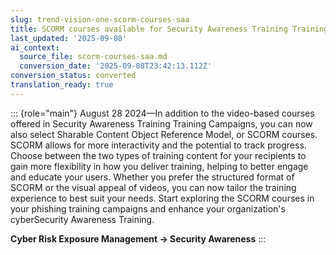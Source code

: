 ```yaml
---
slug: trend-vision-one-scorm-courses-saa
title: SCORM courses available for Security Awareness Training Training Campaigns
last_updated: '2025-09-08'
ai_context:
  source_file: scorm-courses-saa.md
  conversion_date: '2025-09-08T23:42:13.112Z'
conversion_status: converted
translation_ready: true
---
```


::: {role="main"}
August 28 2024—In addition to the video-based courses offered in Security Awareness Training Training Campaigns, you can now also select Sharable Content Object Reference Model, or SCORM courses. SCORM allows for more interactivity and the potential to track progress. Choose between the two types of training content for your recipients to gain more flexibility in how you deliver training, helping to better engage and educate your users. Whether you prefer the structured format of SCORM or the visual appeal of videos, you can now tailor the training experience to best suit your needs. Start exploring the SCORM courses in your phishing training campaigns and enhance your organization's cyberSecurity Awareness Training.

**Cyber Risk Exposure Management → Security Awareness**
:::
